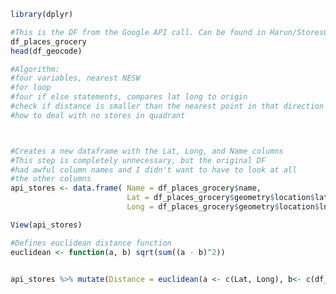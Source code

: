 ```r
library(dplyr)
```
```r
#This is the DF from the Google API call. Can be found in Harun/StoresOutputAPI.rmd
df_places_grocery
head(df_geocode)
```
```r
#Algorithm:
#four variables, nearest NESW
#for loop 
#four if else statements, compares lat long to origin
#check if distance is smaller than the nearest point in that direction
#how to deal with no stores in quadrant



#Creates a new dataframe with the Lat, Long, and Name columns
#This step is completely unnecessary, but the original DF
#had awful column names and I didn't want to have to look at all 
#the other columns
api_stores <- data.frame( Name = df_places_grocery$name, 
                          Lat = df_places_grocery$geometry$location$lat,
                          Long = df_places_grocery$geometry$location$lng)

View(api_stores)

#Defines euclidean distance function
euclidean <- function(a, b) sqrt(sum((a - b)^2))


api_stores %>% mutate(Distance = euclidean(a <- c(Lat, Long), b<- c(df_geocode$lat, df_geocode$lng)))
  

  
  



```
